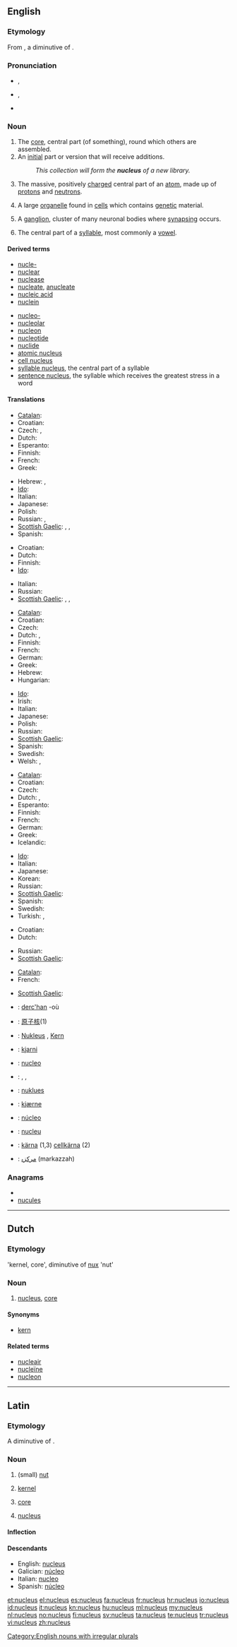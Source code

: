 {{was wotd|2006|August|26}}
==English==
{{wikipedia}}

===Etymology===
From {{etyl|la}} {{term|nucleus||kernel, core|lang=la}}, a diminutive of {{term|nux||nut|lang=la}}.

===Pronunciation===
* {{a|RP}} {{IPA|/ˈnjuː.kli.əs/}}, {{SAMPA|/"nju:.kli.@s/}}
* {{a|GenAm}} {{IPA|/ˈnuːkliəs/}}, {{SAMPA|/"nu:kli@s/}}
* {{audio|en-us-nucleus.ogg|Audio (US)}}

===Noun===
{{en-noun|pl=nuclei|pl2=nucleuses}}

# The [[core]], central part (of something), round which others are assembled.
# An [[initial]] part or version that will receive additions.
#: ''This collection will form the '''nucleus''' of a new library.''
# {{context|chemistry|physics}} The massive, positively [[charge]]d central part of an [[atom]], made up of [[proton]]s and [[neutron]]s.
# {{cytology}} A large [[organelle]] found in [[cell]]s which contains [[genetic]] material.
# {{neuroanatomy}} A [[ganglion]], cluster of many neuronal bodies where [[synaps]]ing occurs.
# {{linguistics}} The central part of a [[syllable]], most commonly a [[vowel]].

====Derived terms====
{{top2}}
* [[nucle-]]
* [[nuclear]]
* [[nuclease]]
* [[nucleate]], [[anucleate]]
* [[nucleic acid]]
* [[nuclein]]
{{mid2}}
* [[nucleo-]]
* [[nucleolar]]
* [[nucleon]]
* [[nucleotide]]
* [[nuclide]]
* [[atomic nucleus]]
* [[cell nucleus]]
* [[syllable nucleus]], the central part of a syllable
* [[sentence nucleus]], the syllable which receives the greatest stress in a word
{{bottom}}

====Translations====
{{trans-top|core, central part of something}}
* [[Catalan]]: {{t|ca|nucli|m}}
* Croatian: {{t-|hr|jezgra|f|alt=jézgra}}
* Czech: {{t-|cs|jádro|n}},  {{t+|cs|střed|m}}
* Dutch: {{t+|nl|kern|m}}
* Esperanto: {{t-|eo|kerno|xs=Esperanto}}
* Finnish: {{t+|fi|ydin}}
* French: {{t+|fr|noyau}}
* Greek: {{t+|el|πυρήνας|m|tr=pyrínas}}
{{trans-mid}}
* Hebrew: {{t+|he|גרעין|m|tr=garin}},  {{t|he|ליבה|f|tr=liba}}
* [[Ido]]: {{t|io|nukleo}}
* Italian: {{t+|it|nucleo|m}}
* Japanese: {{t+|ja|核|tr=[[かく]], kaku}}
* Polish: {{t+|pl|jądro|n}}
* Russian: {{t+|ru|ядро|n|tr=jadró}}, {{t+|ru|центр|m|tr=centr}}
* [[Scottish Gaelic]]: {{t|gd|niùclas}}, {{t|gd|eitean|m}}, {{t|gd|cridhe|m}}
* Spanish: {{t+|es|núcleo|m}}
{{trans-bottom}}

{{trans-top|initial part which will receive additions}}
* Croatian: {{t-|hr|jezgra|f|alt=jézgra}}
* Dutch: {{t-|nl|kiem}}
* Finnish: {{t+|fi|ydin}}
* [[Ido]]: {{t|io|nukleo}}
{{trans-mid}}
* Italian: {{t+|it|nucleo|m}}
* Russian: {{t+|ru|ядро|n|tr=jadró}}
* [[Scottish Gaelic]]: {{t|gd|niùclas}}, {{t|gd|eitean|m}}, {{t|gd|cridhe|m}}
{{trans-bottom}}

{{trans-top|physics: massive, positively charged core of an atom}}
* [[Catalan]]: {{t|ca|nucli|m}}
* Croatian: {{t-|hr|jezgra|f|alt=jézgra}}
* Czech: {{t-|cs|jádro|n}}
* Dutch: {{t+|nl|nucleus|m}}, {{t+|nl|atoomkern|m}}
* Finnish: {{t+|fi|ydin}}
* French: {{t+|fr|noyau|m}}
* German: {{t+|de|Atomkern|m}}
* Greek: {{t+|el|πυρήνας|m|tr=pyrínas}}
* Hebrew: {{t+|he|גרעין|m|tr=garin}}
* Hungarian: {{t+|hu|atommag}}
{{trans-mid}}
* [[Ido]]: {{t|io|nukleo}}
* Irish: {{t-|ga|núicléas|m|xs=Irish}}
* Italian: {{t+|it|nucleo|m}}
* Japanese: {{t+|ja|原子核|tr=[[げんしかく]], genshikaku}}
* Polish: {{t+|pl|jądro|n}}
* Russian: {{t+|ru|ядро|n|tr=jadró}}
* [[Scottish Gaelic]]: {{t|gd|niùclas}}
* Spanish: {{t+|es|núcleo|m}}
* Swedish: {{t|sv|atomkärna|c}}
* Welsh: {{t-|cy|niwclews|m|xs=Welsh}},  {{t-|cy|cnewyllyn|m|xs=Welsh}}
{{trans-bottom}}

{{trans-top|cytology: large organelle found in cells}}
* [[Catalan]]: {{t|ca|nucli|m}}
* Croatian: {{t-|hr|jezgra|f|alt=jézgra}}
* Czech: {{t-|cs|jádro|n}}
* Dutch: {{t+|nl|nucleus|m}}, {{t|nl|celkern|f|m}}
* Esperanto: {{t-|eo|nukleo|xs=Esperanto}}
* Finnish: {{t+|fi|tuma}}
* French: {{t+|fr|noyau|m}}
* German: {{t|de|Zellkern|m}}
* Greek: {{t+|el|πυρήνας|m|tr=pyrínas}}
* Icelandic: {{t+|is|frumukjarni|m}}
{{trans-mid}}
* [[Ido]]: {{t+|io|nukleo|xs=Ido}}
* Italian: {{t+|it|nucleo|m}}
* Japanese: {{t-|ja|細胞核|tr=saibōkaku}}
* Korean: {{t|ko|세포핵|tr=sepohaek|sc=Kore}}
* Russian: {{t+|ru|ядро|n|tr=jadró}}
* [[Scottish Gaelic]]: {{t|gd|niùclas}}
* Spanish: {{t+|es|núcleo|m}}
* Swedish: {{t|sv|cellkärna|c}}
* Turkish: {{t+|tr|çekirdek}},  {{t|tr|hücre çekirdeği}}
{{trans-bottom}}

{{trans-top|neuroanatomy: cluster of many neuronal bodies}}
* Croatian: {{t-|hr|jezgra|f|alt=jézgra}}
* Dutch: {{t+|nl|nucleus|m}}
{{trans-mid}}
* Russian: {{t+|ru|ядро|n|tr=jadró}}
* [[Scottish Gaelic]]: {{t|gd|niùclas}}
{{trans-bottom}}

{{trans-top|linguistics: centre of a syllable}}
* [[Catalan]]: {{t|ca|nucli|m}}
* French: {{t+|fr|noyau|m}}
{{trans-mid}}
* [[Scottish Gaelic]]: {{t|gd|niùclas}}
{{trans-bottom}}

{{checktrans-top}}
* {{ttbc|Breton}}: [[derc'han]] {{m}} -où {{p}}
* {{ttbc|zh}}: [[原子核]](1)
* {{ttbc|de}}: [[Nukleus]] {{m}}, [[Kern]] {{m}}
* {{ttbc|Icelandic}}: [[kjarni]] {{m}}
* {{ttbc|Interlingua}}: [[nucleo]]
* {{ttbc|Kurdish}}: {{t|ku|navok}} {{f}}, {{t|ku|navik}} {{f}}, {{t|ku|kakil}} {{f}}
{{trans-mid}}
* {{ttbc|Malay}}: [[nuklues]]
* {{ttbc|Norwegian}}: [[kjærne]] {{m}}
* {{ttbc|pt}}: [[núcleo]] {{m}}
* {{ttbc|Romanian}}: [[nucleu]] {{n}}
* {{ttbc|Swedish}}: [[kärna]] {{c}} (1,3) [[cellkärna]] {{c}} (2)
* {{ttbc|Urdu}}: [[مرکزہ]] (markazzah) {{m}}
{{trans-bottom}}

===Anagrams===
* {{alphagram|celnsuu}}
* [[nucules#English|nucules]]

[[Category:English nouns with irregular plurals]]

----

==Dutch==

===Etymology===
{{etyl|la|nl}} 'kernel, core', diminutive of [[nux]] 'nut'

===Noun===
{{nl-noun|nuclei}}

# [[#English|nucleus]], [[core]]

====Synonyms====
* [[kern]]

====Related terms====
* [[nucleair]]
* [[nucleïne]]
* [[nucleon]] {{n}}

----

==Latin==

===Etymology===
A diminutive of {{term|nux||nut|lang=la}}.

===Noun===
{{la-noun|nūcleus|nuclei|nūclei|m|second}}

# {{literally}} (small) [[nut]]
# [[kernel]]
# {{figuratively}} [[core]]
# [[nucleus]]

====Inflection====
{{la-decl-2nd|nucle|nūcle}}

====Descendants====
* English: [[#English|nucleus]]
* Galician: [[núcleo]]
* Italian: [[nucleo]]
* Spanish: [[núcleo]]

[[et:nucleus]]
[[el:nucleus]]
[[es:nucleus]]
[[fa:nucleus]]
[[fr:nucleus]]
[[hr:nucleus]]
[[io:nucleus]]
[[id:nucleus]]
[[it:nucleus]]
[[kn:nucleus]]
[[hu:nucleus]]
[[ml:nucleus]]
[[my:nucleus]]
[[nl:nucleus]]
[[no:nucleus]]
[[fi:nucleus]]
[[sv:nucleus]]
[[ta:nucleus]]
[[te:nucleus]]
[[tr:nucleus]]
[[vi:nucleus]]
[[zh:nucleus]]